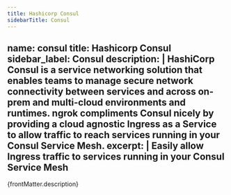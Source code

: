 ```yaml
---
title: Hashicorp Consul
sidebarTitle: Consul
---
```


name: consul
title: Hashicorp Consul
sidebar_label: Consul
description: |
  HashiCorp Consul is a service networking solution that enables teams to manage secure network connectivity between services and across on-prem and multi-cloud environments and runtimes. ngrok compliments Consul nicely by providing a cloud agnostic Ingress as a Service to allow traffic to reach services running in your Consul Service Mesh.
excerpt: |
  Easily allow Ingress traffic to services running in your Consul Service Mesh
---


<p>{frontMatter.description}</p>

<IntegrationPageList name={frontMatter.name} />
